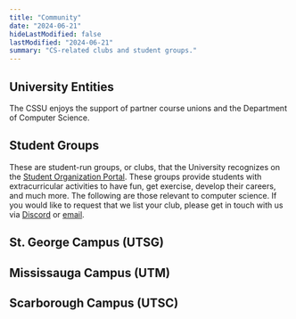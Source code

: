 ```yaml
---
title: "Community"
date: "2024-06-21"
hideLastModified: false
lastModified: "2024-06-21"
summary: "CS-related clubs and student groups."
---
```


## University Entities

The CSSU enjoys the support of partner course unions and the Department of Computer Science.

<ProfileContainer>

<ProfileCard fullName="ASSU"  position="Arts & Science Student Union"  website="https://assu.ca/wp"  linkedin="https://www.linkedin.com/company/uoft-assu"  facebook="https://www.facebook.com/assu.uoft"  instagram="https://www.instagram.com/assu_uoft/" imageUrl="/rcgs/assu.jpg" />

<ProfileCard fullName="BCBSA"  position="Bioinformatics & Computational Biology Student Association"  website="https://linktr.ee/bcbsa.uoft"  facebook="https://www.facebook.com/BCBSU.UofT"  github="https://github.com/bcbuoft"  instagram="https://www.instagram.com/bcbsa.uoft/" imageUrl="/rcgs/bcb.png" />

<ProfileCard fullName="CSSU"  position="Computer Science Student Union"  website="https://cssu.ca"  linkedin="https://linkedin.com/company/computer-science-student-union"  facebook="https://facebook.com/UofTCSSU"  github="https://github.com/cssu"  instagram="https://instagram.com/uoftcssu"/>

<ProfileCard fullName="DCS"  position="Department of Computer Science"  website="https://web.cs.toronto.edu"  linkedin="https://www.linkedin.com/school/uoftcompsci/"  instagram="https://www.instagram.com/uoftcompsci/" imageUrl="/rcgs/dcs.jpeg"/>

<ProfileCard fullName="DCSIL"  position="Department of Computer Science Innovation Lab"  website="https://dcsil.ca"  github="https://github.com/dcsil" imageUrl="/rcgs/dcsil.png"/>

</ProfileContainer>

## Student Groups

These are student-run groups, or clubs, that the University recognizes on the [Student Organization Portal](https://sop.utoronto.ca/). These groups provide students with extracurricular activities to have fun, get exercise, develop their careers, and much more. The following are those relevant to computer science. If you would like to request that we list your club, please get in touch with us via [Discord](https://discord.gg/R9hneMaafD) or [email](mailto:executive@cssu.ca).

## St. George Campus (UTSG)

<ProfileContainer>

<ProfileCard fullName="UTADA"  position="UofT Application Development Association"  website="https://uoftada.com"  linkedin="https://www.linkedin.com/company/university-of-toronto-application-development-association"  facebook="https://www.facebook.com/uoftada/" imageUrl="/rcgs/utada.png"/>

<ProfileCard fullName="UofT AI"  position="UofT Undergraduate Artificial Intelligence Group"  website="https://uoft.ai"  linkedin="https://www.linkedin.com/company/uaig-uoft/"  facebook="https://www.facebook.com/uoftaigroup"  github="https://github.com/uoftai"  instagram="https://www.instagram.com/uoftaigroup/" imageUrl="/rcgs/uoft_ai.jpeg"/>

<ProfileCard fullName="aUToronto"  position="UofT Self-Driving Car Team"  website="https://www.autodrive.utoronto.ca"  linkedin="https://www.linkedin.com/company/autoronto/"  facebook="https://www.facebook.com/aUToronto/"  instagram="https://www.instagram.com/uoftautodrive/" imageUrl="/rcgs/aUtoronto.jpeg"/>

<ProfileCard fullName="UofT Blueprint" position="Technology for nonprofits"  website="https://uoftblueprint.org/"  linkedin="https://www.linkedin.com/company/uoftblueprint/"  facebook="https://www.facebook.com/uoftblueprint"  instagram="https://www.instagram.com/uoftblueprint/" imageUrl="/rcgs/uoftblueprint.png"/>

<ProfileCard fullName="UofTCTF"  position="UofT Capture the Flag"  website="https://uoftctf.org/"  github="https://github.com/UofTCTF"  instagram="https://www.instagram.com/uoftctf/"  imageUrl="/rcgs/uoftctf.png"/>

<ProfileCard fullName="UTCG"  position="UofT Computer Graphics"  website="https://utcg.club"  linkedin="https://www.linkedin.com/company/university-of-toronto-computer-graphics-club"  facebook="https://www.facebook.com/UTComputerGraphics"  github="https://github.com/UTCG"  instagram="https://www.instagram.com/utcomputergraphics/" imageUrl="/rcgs/utcg.png"/>

<ProfileCard fullName="CSSA"  position="UofT Cybersecurity Student Association"  website="https://cssa.sa.utoronto.ca/"  linkedin="https://www.linkedin.com/company/uoftcssa/about/"  facebook="https://www.facebook.com/uoftcssa"  instagram="https://www.instagram.com/uoftcssa/" imageUrl="/rcgs/cssa.jpg"/>

<ProfileCard fullName="DSC UTSG"  position="Developer Student Club UTSG"  website="https://linktr.ee/gdscutsg"  linkedin="https://www.linkedin.com/company/dscutsg"  facebook="https://www.facebook.com/Developer-Student-Club-University-of-Toronto-105026347541094"  github="https://github.com/Developer-Student-Club-UofT" instagram="https://www.instagram.com/gdscutsg/" imageUrl="/rcgs/dsc_utsg.png"/>

<ProfileCard fullName="UTGDDC"  position="UofT Game Design & Development Club"  website="https://www.utgddc.com/"  linkedin="https://www.linkedin.com/company/u-of-t-game-design-design-and-development-club"  facebook="https://www.facebook.com/utGDDC"  instagram="https://www.instagram.com/uoftgddc/" imageUrl="/rcgs/gddc.jpg"/>

<ProfileCard fullName="UofT Hacks"  position="Canada's first student-run hackathon"  website="https://uofthacks.com/"  linkedin="https://www.linkedin.com/company/uoftorontohacks"  facebook="https://www.facebook.com/UoftHacksT"  instagram="https://www.instagram.com/uofthacks/" imageUrl="/rcgs/uofthacks.png"/>

<ProfileCard fullName="UTMIST"  position="UofT Machine Intelligence Student Team"  website="https://utmist.gitlab.io"  linkedin="https://linkedin.com/company/utmist"  facebook="https://facebook.com/UofT.MIST"  github="https://github.com/UTMIST"  instagram="https://www.instagram.com/uoft_utmist/" imageUrl="/rcgs/utmist.png"/>

<ProfileCard fullName="NeuroTechUofT"  website="https://neurotechuoft.com/index.html"  linkedin="https://www.linkedin.com/company/neurotechuoft"  facebook="https://www.facebook.com/groups/neurotechUofT"  github="https://github.com/neurotechuoft"  instagram="https://www.instagram.com/neurotechuoft/" imageUrl="/rcgs/neurotechuoft.png"/>

<ProfileCard fullName="UTQC"  position="UofT Quantum Computing Club"  website="https://sop.utoronto.ca/group/quantum-computing-club/"  facebook="https://www.facebook.com/UTQCC"  instagram="https://www.instagram.com/uoft.quantum/" imageUrl="/rcgs/utqcc.png"/>

<ProfileCard fullName="UTRA"  position="UofT Robotics Association"  website="https://www.utra.ca" linkedin="https://www.linkedin.com/company/university-of-toronto-robotics-association" facebook="https://www.facebook.com/UTRA.ca" instagram="https://www.instagram.com/utra_uoft/" imageUrl="/rcgs/utra.png"/>

<ProfileCard fullName="UTWD"  position="UofT Web Dev Club"  website="https://linktr.ee/uoftweb"  linkedin="https://www.linkedin.com/company/uoft-web"  facebook="https://www.facebook.com/uoftweb"  github="https://github.com/uoftweb"  instagram="https://www.instagram.com/uoftwebdevclub/" imageUrl="/rcgs/utwd.png"/>

<ProfileCard fullName="WICS"  position="UofT Women in Computer Science"  website="https://uoftwics.netlify.app/"  linkedin="https://www.linkedin.com/company/uoftwics/"  facebook="https://www.facebook.com/UofTWiCS/"  instagram="https://www.instagram.com/uoftwics/" imageUrl="/rcgs/wics.png"/>

</ProfileContainer>

## Mississauga Campus (UTM)

<ProfileContainer>

<ProfileCard fullName="CSSC"  position="Computer Science Student Community" website="https://cssc.utm.utoronto.ca"  github= "https://github.com/utm-cssc"  instagram="https://www.instagram.com/utm.cssc/" imageUrl="/rcgs/cssc.png"/>

<ProfileCard fullName="DSC UTM"  position="Developer Student Club UTM"  website="https://www.gdscutm.com/"  facebook="https://www.facebook.com/utmdsc"  github="https://github.com/DSC-UTMap"  instagram="https://www.instagram.com/gdscutm/" imageUrl="/rcgs/dsc_utsg.png"/>

<ProfileCard fullName="MCSS"  position="Mathematical and Computational Sciences Society"  website="https://mcss.club/"  linkedin="https://www.linkedin.com/company/utmmcss/"  facebook="https://www.facebook.com/utmmcss/"  github="https://github.com/utmmcss"  instagram="https://www.instagram.com/utmmcss/" imageUrl="/rcgs/mcss.png"/>

<ProfileCard fullName="UTM Robotics"  website="https://linktr.ee/utmrobotics"  linkedin="https://www.linkedin.com/company/utmrobotics/" facebook="https://www.facebook.com/utmrobotics"  github="https://github.com/utmrobotics"  instagram="https://www.instagram.com/utm_robotics/" imageUrl="/rcgs/utmrobotics.png"/>

<ProfileCard fullName="UTMSAM"  position="Society for Algorithmic Modelling" website="https://utmsam.sa.utoronto.ca/" linkedin="https://www.linkedin.com/company/utmsam2020/"  facebook="https://www.facebook.com/UTMSAM"  github="https://github.com/UTM-Society-for-Algorithmic-Modelling"  instagram="https://www.instagram.com/utmsam/" imageUrl="/rcgs/utmsam.png"/>

<ProfileCard fullName="WiSC"  position="Women in Science and Computing" website="https://www.wiscutm.ca/" linkedin="https://www.linkedin.com/in/wisc-utm-5a2417199/"  facebook="https://www.facebook.com/wiscutm"  instagram="https://www.instagram.com/wiscutm/" imageUrl="/rcgs/wisc.png"/>

</ProfileContainer>

## Scarborough Campus (UTSC)

<ProfileContainer>

<ProfileCard fullName="AMACSS"  position="Association of Mathematics and Computer Science Students"  website="https://www.amacss.org/" linkedin="https://www.linkedin.com/company/association-of-mathematical-and-computer-science-students/"  facebook="https://www.facebook.com/AMACSSUTSC"  instagram="https://www.instagram.com/amacss_utsc/" imageUrl="/rcgs/amacss.png"/>

<ProfileCard fullName="CSEC"  position="Computer Science Enrichment Club"  website="https://csec.club/"  linkedin="https://www.linkedin.com/company/computer-science-enrichment-club/about"  facebook="https://www.facebook.com/CSEC.UTSC"  github="https://github.com/csecutsc"  instagram="https://www.instagram.com/csecutsc/" imageUrl="/rcgs/csec.png"/>

</ProfileContainer>
